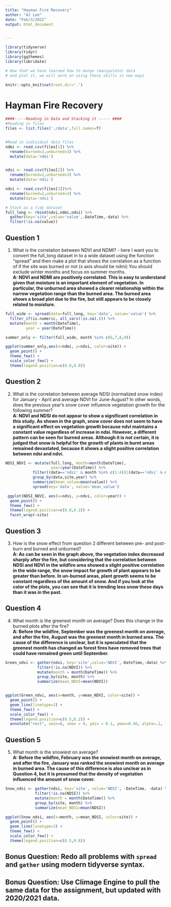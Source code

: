 ```yaml
---
title: "Hayman Fire Recovery"
author: "AJ Lee"
date: "Feb/3/2022"
output: html_document


---
```


```r
library(tidyverse)
library(tidyr)
library(ggthemes)
library(lubridate)

# Now that we have learned how to munge (manipulate) data
# and plot it, we will work on using these skills in new ways

knitr::opts_knit$set(root.dir='.')

```

# Hayman Fire Recovery

```r
####-----Reading in Data and Stacking it ----- ####
#Reading in files
files <- list.files('./data',full.names=T)


#Read in individual data files
ndmi <- read.csv(files[1]) %>% 
  rename(burned=2,unburned=3) %>%
  mutate(data='ndmi')


ndsi <- read.csv(files[2]) %>% 
  rename(burned=2,unburned=3) %>%
  mutate(data='ndsi')

ndvi <- read.csv(files[3])%>% 
  rename(burned=2,unburned=3) %>%
  mutate(data='ndvi')

# Stack as a tidy dataset
full_long <- rbind(ndvi,ndmi,ndsi) %>%
  gather(key='site',value='value',-DateTime,-data) %>%
  filter(!is.na(value))


```


## Question 1 

1) What is the correlation between NDVI and NDMI? - here I want you to
convert the full_long dataset in to a wide dataset using the 
function "spread" and then make a plot that shows the correlation as a
function of if the site was burned or not (x axis should be ndmi)
You should exclude winter months and focus on summer months.  
**A: NDVI and NDMI are positively correlated. This is easy to understand given that moisture is an important element of vegetation. In particular, the unburned area showed a clearer relationship within the narrow vegetation range than the burned area. The burned area shows a broad plot due to the fire, but still appears to be closely related to moisture.**

```r

full_wide <- spread(data=full_long, key='data', value='value') %>%
  filter_if(is.numeric, all_vars(!is.na(.))) %>%
  mutate(month = month(DateTime),
         year = year(DateTime))

summer_only <- filter(full_wide, month %in% c(6,7,8,9))

ggplot(summer_only,aes(x=ndmi, y=ndvi, color=site)) + 
  geom_point() + 
  theme_few() + 
  scale_color_few() + 
  theme(legend.position=c(0.8,0.8))

```



## Question 2 

2) What is the correlation between average NDSI (normalized
 snow index) for January - April and average NDVI for June-August?
In other words, does the previous year's snow cover influence vegetation
 growth for the following summer?  
 **A: NDVI and NDSI do not appear to show a significant correlation in this study. As shown in the graph, snow cover does not seem to have a significant effect on vegetation growth because ndvi maintains a constant value regardless of increase in ndsi. However, a different pattern can be seen for burned areas. Although it is not certain, it is judged that snow is helpful for the growth of plants in burnt areas remained devastated, because it shows a slight positive correlation between ndsi and ndvi.**
```r

NDSI_NDVI <- mutate(full_long, month=month(DateTime), 
                    year=year(DateTime)) %>%
            filter((data=='ndsi' & month %in% c(1:4))|(data=='ndvi' & month %in% c(6,7,8))) %>% 
            group_by(data,site,year) %>% 
            summarize(mean_value=mean(value)) %>% 
            spread(key='data', value='mean_value')

 ggplot(NDSI_NDVI, aes(x=ndsi, y=ndvi, color=year)) +
  geom_point() +
  theme_few() +
  theme(legend.position=c(0.8,0.2)) +
  facet_wrap(~site)


```


## Question 3

3) How is the snow effect from question 2 different between pre- and post-burn
   and burned and unburned?  
   **A: As can be seen in the graph above, the vegetation index decreased sharply after the fire, but considering that the correlation between NDSI and NDVI in the wildfire area showed a slight positive correlation in the wide range, the snow impact for growth of plant appears to be greater than before. In un-burned areas, plant growth seems to be constant regardless of the amount of snow. And if you look at the color of the plots, you can see that it is trending less snow these days than it was in the past.**



## Question 4

4) What month is the greenest month on average? Does this change in the burned 
   plots after the fire?  
**A: Before the wildfire, September was the greenest month on average, and after 
   the fire, August was the greenest month in burned area. The cause of the 
   difference is unclear, but it is speculated that the greenest month has changed
   as forest fires have removed trees that could have remained green until September.**

```r

Green_ndvi <- gather(ndvi, key='site',value='NDVI',-DateTime,-data) %>%
              filter(!is.na(NDVI)) %>% 
              mutate(month = month(DateTime)) %>%
              group_by(site, month) %>% 
              summarize(mean_NDVI=mean(NDVI)) 


ggplot(Green_ndvi, aes(x=month, y=mean_NDVI, color=site)) +
  geom_point() +
  geom_line(linetype=2) +
  theme_few() +
  scale_color_few() +
  theme(legend.position=c(0.5,0.2)) +
  annotate("rect", xmin=8, xmax = 9, ymin = 0.1, ymax=0.46, alpha=.1, fill='blue')

```



## Question 5

5) What month is the snowiest on average?  
**A: Before the wildfire, February was the snowiest month on average, and after 
  the fire, January was ranked the snowiest month on average in burned area.
  The cause of this difference is also unclear as in Question 4, but it is 
  presumed that the density of vegetation influenced the amount of snow cover.**
```r

Snow_ndsi <- gather(ndsi, key='site', value='NDSI', -DateTime, -data) %>% 
             filter(!is.na(NDSI)) %>% 
             mutate(month = month(DateTime)) %>% 
             group_by(site, month) %>% 
             summarize(mean_NDSI=mean(NDSI))

ggplot(Snow_ndsi, aes(x=month, y=mean_NDSI, color=site)) +
  geom_point() +
  geom_line(linetype=2) +
  theme_few() +
  scale_color_few() +
  theme(legend.position=c(0.5,0.8))

```


## Bonus Question: Redo all problems with `spread` and `gather` using modern tidyverse syntax. 


## Bonus Question: Use Climage Engine to pull the same data for the assignment, but updated with 2020/2021 data.




